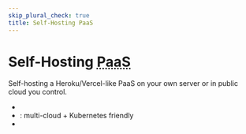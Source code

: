 ```yaml
---
skip_plural_check: true
title: Self-Hosting PaaS
---
```



# Self-Hosting <abbr title="Platform as a Service">PaaS</abbr>

Self-hosting a Heroku/Vercel-like PaaS on your own server or in public cloud you control.

- <GitHubBadge slug="coollabsio/coolify" />
- <GitHubBadge slug="dokploy/dokploy" />: multi-cloud + Kubernetes friendly
- <GitHubBadge slug="rodyherrera/Quantum" />
